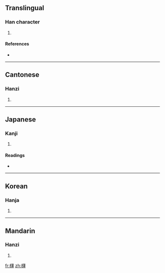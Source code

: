 ==Translingual==

===Han character===
{{Han char|rn=75|rad=木|as=17|sn=21|four=4494<sub>2</sub>|canj=木廿水戈 (DTEI)}}

# {{defn|Han|sort=木17}}

====References====
* {{Han ref|kx=0562.330|dkj=15902|dj=0951.120|hdz=21319.050|uh=6B02|ud=27394|bh=F5CE|bd=62926}}

----

==Cantonese==

===Hanzi===
{{yue-hanzi|jyut=|y=bok6}}

# {{defn|Cantonese|sort=木17}}

----

==Japanese==

===Kanji===
{{ja-kanji|grade=|rs=木17}}

# {{defn|Japanese|sort=木17}}

====Readings====
* {{ja-readings|on=[[はく]] (haku), [[ばく]] (baku), [[へき]] (heki), [[びゃく]] (byaku)|kun=[[はしら]] (hashira)}}

----

==Korean==

===Hanja===
{{ko-hanja|hangeul=박|eumhun=|rv=bak|mr=pak|y=pak}}

# {{defn|Korean|sort=木17}}

----

==Mandarin==

===Hanzi===
{{cmn-hanzi|pin=[[bó]] ([[bo2]])|wg=po<sup>2</sup>}}

# {{defn|Mandarin|sort=木17}}

[[fr:欂]]
[[zh:欂]]